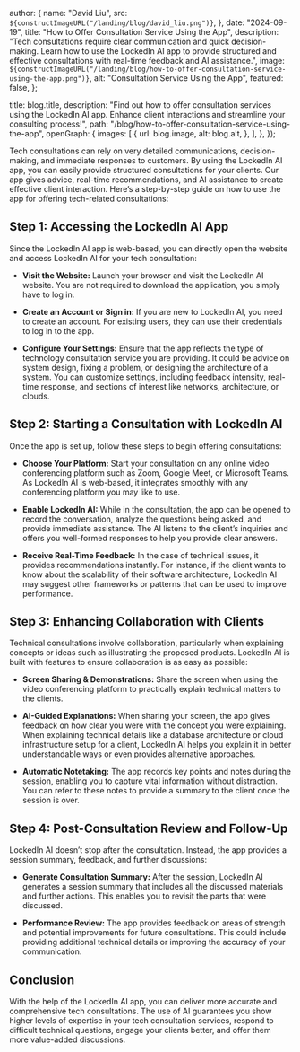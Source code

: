 
  author: {
    name: "David Liu",
    src: `${constructImageURL("/landing/blog/david_liu.png")}`,
  },
  date: "2024-09-19",
  title: "How to Offer Consultation Service Using the App",
  description:
    "Tech consultations require clear communication and quick decision-making. Learn how to use the LockedIn AI app to provide structured and effective consultations with real-time feedback and AI assistance.",
  image: `${constructImageURL("/landing/blog/how-to-offer-consultation-service-using-the-app.png")}`,
  alt: "Consultation Service Using the App",
  featured: false,
};

  title: blog.title,
  description:
    "Find out how to offer consultation services using the LockedIn AI app. Enhance client interactions and streamline your consulting process!",
  path: "/blog/how-to-offer-consultation-service-using-the-app",
  openGraph: {
    images: [
      {
        url: blog.image,
        alt: blog.alt,
      },
    ],
  },
});

Tech consultations can rely on very detailed communications, decision-making, and immediate responses to customers. By using the LockedIn AI app, you can easily provide structured consultations for your clients. Our app gives advice, real-time recommendations, and AI assistance to create effective client interaction. Here’s a step-by-step guide on how to use the app for offering tech-related consultations:

## Step 1: Accessing the LockedIn AI App

Since the LockedIn AI app is web-based, you can directly open the website and access LockedIn AI for your tech consultation:

- **Visit the Website:** Launch your browser and visit the LockedIn AI website. You are not required to download the application, you simply have to log in.

- **Create an Account or Sign in:** If you are new to LockedIn AI, you need to create an account. For existing users, they can use their credentials to log in to the app.

- **Configure Your Settings:** Ensure that the app reflects the type of technology consultation service you are providing. It could be advice on system design, fixing a problem, or designing the architecture of a system. You can customize settings, including feedback intensity, real-time response, and sections of interest like networks, architecture, or clouds.

## Step 2: Starting a Consultation with LockedIn AI

Once the app is set up, follow these steps to begin offering consultations:

- **Choose Your Platform:** Start your consultation on any online video conferencing platform such as Zoom, Google Meet, or Microsoft Teams. As LockedIn AI is web-based, it integrates smoothly with any conferencing platform you may like to use.

- **Enable LockedIn AI:** While in the consultation, the app can be opened to record the conversation, analyze the questions being asked, and provide immediate assistance. The AI listens to the client’s inquiries and offers you well-formed responses to help you provide clear answers.

- **Receive Real-Time Feedback:** In the case of technical issues, it provides recommendations instantly. For instance, if the client wants to know about the scalability of their software architecture, LockedIn AI may suggest other frameworks or patterns that can be used to improve performance.

## Step 3: Enhancing Collaboration with Clients

Technical consultations involve collaboration, particularly when explaining concepts or ideas such as illustrating the proposed products. LockedIn AI is built with features to ensure collaboration is as easy as possible:

- **Screen Sharing & Demonstrations:** Share the screen when using the video conferencing platform to practically explain technical matters to the clients.

- **AI-Guided Explanations:** When sharing your screen, the app gives feedback on how clear you were with the concept you were explaining. When explaining technical details like a database architecture or cloud infrastructure setup for a client, LockedIn AI helps you explain it in better understandable ways or even provides alternative approaches.

- **Automatic Notetaking:** The app records key points and notes during the session, enabling you to capture vital information without distraction. You can refer to these notes to provide a summary to the client once the session is over.

## Step 4: Post-Consultation Review and Follow-Up

LockedIn AI doesn’t stop after the consultation. Instead, the app provides a session summary, feedback, and further discussions:

- **Generate Consultation Summary:** After the session, LockedIn AI generates a session summary that includes all the discussed materials and further actions. This enables you to revisit the parts that were discussed.

- **Performance Review:** The app provides feedback on areas of strength and potential improvements for future consultations. This could include providing additional technical details or improving the accuracy of your communication.

## Conclusion

With the help of the LockedIn AI app, you can deliver more accurate and comprehensive tech consultations. The use of AI guarantees you show higher levels of expertise in your tech consultation services, respond to difficult technical questions, engage your clients better, and offer them more value-added discussions.
